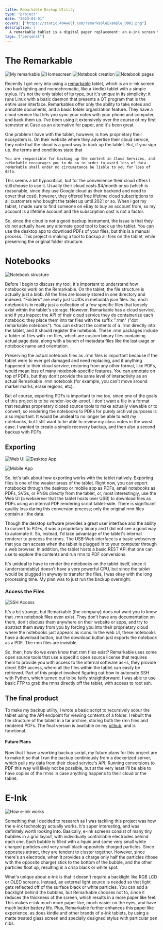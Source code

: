 ```yaml
---
title: Remarkable Backup Utility
type: "project"
date: "2023-01-01"
covers: ["https://static.404wolf.com/remarkableExample_0001.png"]
description: |
  A remarkable tablet is a digital paper replacement: an e-ink screen tablet with a stylus. To prevent dependency on the proprietary tools of Remarkable, I decided to develop a simple script to automatically recreate the directory structure of the tablet, including both the original .rm proprietary binary file format files, and rendered PDF files.
tags: ["personal"]
---
```


# The Remarkable

![My remarkable](https://static.404wolf.com/remarkableExample_0001.JPG)
![Homescreen](https://static.404wolf.com/interface1_0001.png)
![Notebook creation](https://static.404wolf.com/interface2_0001.png)
![Notebook pages](https://static.404wolf.com/interface3_0001.png)

Recently I got very into using a [remarkable](https://remarkable.com) tablet, which is an e-ink screen (no backlighting and monochromatic, like a kindle) tablet with a simple stylus. It's not the only tablet of its type, but it's unique in its simplicity: it runs Linux with a basic daemon that presents a QT program that is the entire user interface. Remarkables offer only the ability to take notes and annotate documents, and a basic folder organization feature. They have a cloud service that lets you sync your notes with your phone and computer, and back them up. I've been using it extensively over the course of my first semester at Case as an alternative for paper, and it's been great.

One problem I have with the tablet, however, is how proprietary their ecosystem is. On their website where they advertise their cloud service, they note that the cloud is a good way to back up the tablet. But, if you sign up, the terms and conditions state that

```
You are responsible for backing up the content in Cloud Services, and reMarkable encourages you to do so in order to avoid loss of data. reMarkable shall under no circumstance be liable to you for loss of data.
```

This seems a bit hypocritical, but for the convenience their cloud offers I still choose to use it. Usually their cloud costs $4/month or so (which is reasonable, since they use Google cloud as their backend and need to cover that cost), however, they offered free lifetime cloud subscriptions to all customers who bought the tablet up until 2021 or so. When I got my tablet, I made sure to find someone on eBay to buy an account from, so my account is a lifetime account and the subscription cost is not a factor.

So, since the cloud is not a good backup instrument, the issue is that they do not actually have any alternate good tool to back up the tablet. You can use the desktop app to download PDFs of your files, but this is a manual process. This project is making a tool to backup all files on the tablet, while preserving the original folder structure.

# Notebooks

![Notebook structure](https://static.404wolf.com/aNotebookStructure_0001.png)

Before I begin to discuss my tool, it's important to understand how notebooks work on the Remarkable. On the tablet, the file structure is actually just a blob. All the files are loosely stored in one directory and indexed. "Folders" are really just UUIDs in metadata json files. So, each notebook is in reality just a collection of a few specific files that loosely exist within the tablet's storage. However, Remarkable has a cloud service, and if you inspect the API of their cloud service they do containerize each notebook: they place them into tar files with the suffix ".rmn" ("dot remarkable notebook"). You can extract the contents of a .rmn directly into the tablet, and it should register the notebook. These .rmn packages include a folder of files with .rm files, which are custom binary files containing actual page data, along with a bunch of metadata files like the last-page or notebook name and orientation.

Preserving the actual notebook files as .rmn files is important because if the tablet were to ever get damaged and need replacing, and if anything happened to their cloud service, restoring from any other format, like PDFs, would mean loss of many notebook-specific features. You can annotate on top of PDFs, but they don't provide the same level of interactivity as an actual Remarkable .rmn notebook (for example, you can't move around marker marks, erase regions, etc).

But of course, exporting PDFs is important to me too, since one of the goals of this project is to be vendor-lockin-proof. I don't want a file in a format that requires proprietary closed source tools to make actually viewable or to convert, so rendering the notebooks to PDFs for purely archival purposes is also important. It would be unideal to no longer be able to edit my notebooks, but I still want to be able to review my class notes in the worst case. I wanted to create a simple recovery backup, and then also a second backup with PDFs.

## Exporting

![Web UI](https://static.404wolf.com/webUiAPI_0001.png)
![Desktop App](https://static.404wolf.com/desktopApp_0001.png)

![Mobile App](https://static.404wolf.com/mobileApp_0001.PNG)

So, let's talk about how exporting works with the tablet natively. Exporting files is one of the weaker areas of the tablet. Right now, you can export notebooks through the desktop or mobile app as PDFs, email notebooks as PDFs, SVGs, or PNGs directly from the tablet, or, most interestingly, use the Web UI (a webserver that the tablet hosts over USB) to download files as PDFs using an internal PDF rendering script tablet-side. There is significant quality loss during this conversion process; only the original rmn files contain all the data.

Though the desktop software provides a great user interface and the ability to convert to PDFs, it was a proprietary binary and I did not see a good way to automate it. So, instead, I'd take advantage of the tablet's internal renderer to process the rmns. The USB-Web interface is a basic webserver that you can access when the tablet is plugged in to your computer through a web browser. In addition, the tablet hosts a basic REST API that one can use to explore the contents and run rmn to PDF conversions.

It's unideal to have to render the notebooks on the tablet itself, since it (understandably) doesn't have a very powerful CPU, but since the tablet would be plugged in anyway to transfer the files, I was okay with the long processing time. My plan was to just run the backup overnight.

### Access the Files

![SSH Access](https://static.404wolf.com/sshAccess_0001.png)

It's a bit strange, but Remarkable (the company) does not want you to know that .rmn notebook files even exist. They don't have any documentation on them, don't discuss them anywhere on their website or apps, and try to abstract them away from you by forcing you into their proprietary cloud where the notebooks just appears as icons. In the web UI, these notebooks have a download button, but the download button just exports the notebook as a PDF. The rmn files are invisible.

So, then, how do we even know that rmn files exist? Remarkable uses some open source tools that use a specific open source license that requires them to provide you with access to the internal software as-is, they provide direct SSH access, where all the files within the tablet can easily be retrieved. Part of this project involved figuring out how to automate SSH with Python, which turned out to be fairly straightforward. I was able to use basic FTP to grab the rmns directly off the tablet, with access to root ssh.

## The final product

To make my backup utility, I wrote a basic script to recursively scour the tablet using the API endpoint for viewing contents of a folder. I rebuilt the file structure of the tablet in a tar archive, storing both the rmn files and rendered PDFs. The final version is available on my [github](https://github.com/404Wolf/RemarkableBackup), and is functional.

#### Future Plans

Now that I have a working backup script, my future plans for this project are to make it so that I run the backup continiously from a dockerized server, which pulls my data from their cloud service's API. Running conversions to PDF this way will likely not be possible, but at the very least I'll be able to have copies of the rmns in case anything happens to their cloud or the tablet.

# E-Ink

![How e-ink works](https://static.404wolf.com/einkDemo_0001.gif)

Something that I decided to research as I was tackling this project was how the e-ink technology actually works. It's super interesting, and was definitely worth looking into. Basically, e-ink screens consist of many tiny bubbles in a grid layout, with individually controllable electrodes behind each one. Each bubble is filled with a liquid and some very small white charged particles and very small black oppositely charged particles. Since opposites attract, they are tendent to cluster together. However, since there's an electrode, when it provides a charge only half the particles (those with the opposite charge) stick to the bottom of the bubble, and the other particles float up, resulting in a crisp black or white spot.

What's unique about e-ink is that it doesn't require a backlight like RGB LCD or OLED screens. Instead, an external light source is needed so that light gets reflected off of the surface black or white particles. You can add a backlight behind the bubbles, but Remarkable chooses not to, since it reduces the thickness of the screen, which results in a more paper like feel. This makes e-ink much more paper like, much easier on the eyes, and have much better battery life. Plus, Remarkable further enhances this paper like experience, as does kindle and other brands of e-ink tablets, by using a matte treated glass screen and specially designed stylus with particular pen nibs.
